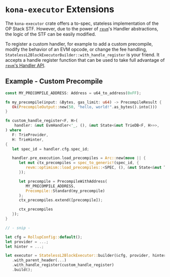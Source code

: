 # `kona-executor` Extensions

The `kona-executor` crate offers a to-spec, stateless implementation of the OP Stack STF. However, due to the
power of [`revm`][revm]'s Handler abstractions, the logic of the STF can be easily modified.

To register a custom handler, for example to add a custom precompile, modify the behavior of an EVM opcode,
or change the fee handling, `StatelessL2BlockExecutorBuilder::with_handle_register` is your friend. It accepts a
handle register function that can be used to take full advantage of [`revm`'s Handler API](https://github.com/bluealloy/revm/blob/f57e3e639ee157c7e659e740bd175a7357003570/documentation/src/crates/revm/handler.md#handler).

## Example - Custom Precompile

```rust
const MY_PRECOMPILE_ADDRESS: Address = u64_to_address(0xFF);

fn my_precompile(input: &Bytes, gas_limit: u64) -> PrecompileResult {
   Ok(PrecompileOutput::new(50, "hello, world!".as_bytes().into()))
}

fn custom_handle_register<F, H>(
    handler: &mut EvmHandler<'_, (), &mut State<&mut TrieDB<F, H>>>,
) where
   F: TrieProvider,
   H: TrieHinter,
{
   let spec_id = handler.cfg.spec_id;

   handler.pre_execution.load_precompiles = Arc::new(move || {
      let mut ctx_precompiles = spec_to_generic!(spec_id, {
         revm::optimism::load_precompiles::<SPEC, (), &mut State<&mut TrieDB<F, H>>>()
      });

      let precompile = PrecompileWithAddress(
         MY_PRECOMPILE_ADDRESS,
         Precompile::Standard(my_precompile)
      );
      ctx_precompiles.extend([precompile]);

      ctx_precompiles
   });
}

// - snip -

let cfg = RollupConfig::default();
let provider = ...;
let hinter = ...;

let executor = StatelessL2BlockExecutor::builder(&cfg, provider, hinter)
   .with_parent_header(...)
   .with_handle_register(custom_handle_register)
   .build();
```

[op-stack]: https://github.com/ethereum-optimism/optimism
[op-program]: https://github.com/ethereum-optimism/optimism/tree/develop/op-program
[cannon]: https://github.com/ethereum-optimism/optimism/tree/develop/cannon
[cannon-rs]: https://github.com/op-rs/cannon-rs
[asterisc]: https://github.com/ethereum-optimism/asterisc
[fp-specs]: https://specs.optimism.io/experimental/fault-proof/index.html
[fpp-specs]: https://specs.optimism.io/experimental/fault-proof/index.html#fault-proof-program
[preimage-specs]: https://specs.optimism.io/experimental/fault-proof/index.html#pre-image-oracle
[cannon-specs]: https://specs.optimism.io/experimental/fault-proof/cannon-fault-proof-vm.html#cannon-fault-proof-virtual-machine
[l2-output-root]: https://specs.optimism.io/protocol/proposals.html#l2-output-commitment-construction
[op-succinct]: https://github.com/succinctlabs/op-succinct
[revm]: https://github.com/bluealloy/revm

[kona]: https://github.com/op-rs/kona
[issues]: https://github.com/op-rs/kona/issues
[new-issue]: https://github.com/op-rs/kona/issues/new
[contributing]: https://github.com/op-rs/kona/tree/main/CONTRIBUTING.md

[op-labs]: https://github.com/ethereum-optimism
[bad-boi-labs]: https://github.com/BadBoiLabs
